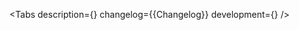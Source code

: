 

<Meta of={Stories} />

<ComponentHeader name='CalendarWithSkeleton' children='Используется во время загрузки календаря.' />

<Tabs
    description={<Description />}
    changelog={<Markdown>{Changelog}</Markdown>}
    development={<Development />}
/>
